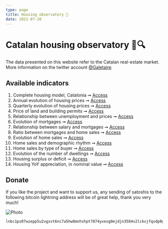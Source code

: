 ```yaml
---
type: page
title: Housing observatory 🔬
date: 2021-07-20
---
```



# Catalan housing observatory 🏡🔍

The data presented on this website refer to the Catalan real-estate market. More information on the twitter account [@Galetaire](https://twitter.com/Galetaire).

## Available indicators

1. Complete housing model, Catalonia ➞ [Access](http://catalanhousing.yurop.hns.to/posts/model)
2. Annual evolution of housing prices ➞ [Access](http://catalanhousing.yurop.hns.to/posts/preuanual)
3. Quarterly evolution of housing prices ➞ [Access](http://catalanhousing.yurop.hns.to/posts/preu)
4. Price of land and building permits ➞ [Access](http://catalanhousing.yurop.hns.to/posts/sol_llicencies)
5. Relationship between unemployment and prices ➞ [Access](http://catalanhousing.yurop.hns.to/posts/ocupacio)
6. Evolution of mortgages ➞ [Access](http://catalanhousing.yurop.hns.to/posts/credit)
7. Relationship between salary and mortgages ➞ [Access](http://catalanhousing.yurop.hns.to/posts/salari)
8. Ratio between mortgages and home sales ➞ [Access](http://catalanhousing.yurop.hns.to/posts/ratio_hipoteques)
9. Evolution of home sales ➞ [Access](http://catalanhousing.yurop.hns.to/posts/volum)
10. Home sales and demographic rhythm ➞ [Access](http://catalanhousing.yurop.hns.to/posts/demografia)
11. Home sales by type of buyer ➞ [Access](http://catalanhousing.yurop.hns.to/posts/persona)
12. Evolution of the number of dwellings ➞ [Access](http://catalanhousing.yurop.hns.to/posts/habitatges)
13. Housing surplus or deficit ➞ [Access](http://catalanhousing.yurop.hns.to/posts/diferenciahabitatges)
14. Housing YoY appreciation, in nominal value ➞ [Access](http://catalanhousing.yurop.hns.to/posts/rendibilitat)

## Donate

If you like the project and want to support us, any sending of satoshis to the following bitcoin lightning address will be of great help, thank you very much!

<Image
  src="/images/qrdonacions.png"
  alt="Photo"
  width={771}
  height={249}
  priority
  className="next-image"
/>

```
lnbc1ps07wzepp5u2vgxvt6nc7a5hw8mnhshpt7874yxesg0ejdjn3584v2lckvjfqsdp0g3hkuctrd9hjqnmzwdjhyanpw3hhy6fqfpsky6t5v96xwegxqyjw5q9qtzqqqqqq9qsqsp5pft9elfnv57hgr8nkk7s7ng9zsrqauczgxfxxjhdn30cv69avlysrzjqwryaup9lh50kkranzgcdnn2fgvx390wgj5jd07rwr3vxeje0glcllejaafcm7ya5sqqqqlgqqqqqeqqjqx6yd5jr709dpxkt33xgr9a4t4d9phtrk4slkznp2atm76hfuk8tqk3jwm4dy3hpzu26596j5yxt93lre0tstdywvgrusgfuepy56yxgqc0nt05
```

